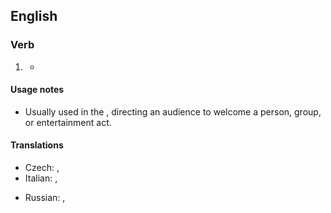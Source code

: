 {{also|give up}}
==English==

===Verb===
{{en-verb|[[gives]] it up|[[giving]] it up|[[gave]] it up|[[given]] it up}}

# {{lb|en|usually|followed by {{m|en|for}}}} {{def|To [[welcome]] onto a [[stage]]; to [[cheer]]; to [[applaud]].}}
#* {{quote-video
|year=2013
|url=http://www.nytimes.com/2013/11/06/nyregion/de-blasios-victory-speech.html
|title=Bill de Blasio’s Victory Speech
|publisher=''{{w|New York Times}}''
|accessdate=27 April 2014
|passage=“Ladies and gentleman, '''give it up for''' the next First Lady of New York City!”}}

====Usage notes====
* Usually used in the {{l|en|imperative mood}}, directing an audience to welcome a person, group, or entertainment act.

====Translations====
{{trans-top|welcome onto stage {{qualifier|imperative}}}}
* Czech: {{t|cs|potlesk}} {{qualifier|+ {{m|cs|pro}}}}, {{t|cs|přivítejte|pf}}
* Italian: {{t|it|un applauso}}, {{t|it|un grande applauso}} {{qualifier|+ {{m|it|per}}}}
{{trans-mid}}
* Russian: {{t|ru|встреча́йте|impf}}, {{t|ru|поприве́тствуйте|pf}}
{{trans-bottom}}